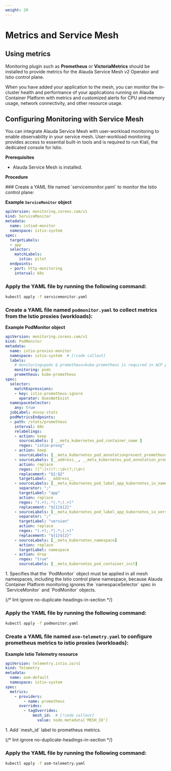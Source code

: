 ```yaml
---
weight: 20
---
```


# Metrics and Service Mesh

## Using metrics

Monitoring plugin such as **Prometheus** or **VictoriaMetrics** should be installed to provide metrics for the Alauda Service Mesh v2 Operator and Istio control plane.

When you have added your application to the mesh, you can monitor the in-cluster health and performance of your applications running on Alauda Container Platform with metrics and customized alerts for CPU and memory usage, network connectivity, and other resource usage.

## Configuring Monitoring with Service Mesh

You can integrate Alauda Service Mesh with user-workload monitoring to enable observability in your service mesh. User-workload monitoring provides access to essential built-in tools and is required to run Kiali, the dedicated console for Istio.

**Prerequisites**

- Alauda Service Mesh is installed.

**Procedure**

<Steps>
  ### Create a YAML file named `servicemonitor.yaml` to monitor the Istio control plane:

  **Example `ServiceMonitor` object**

  ```yaml title="servicemonitor.yaml"
  apiVersion: monitoring.coreos.com/v1
  kind: ServiceMonitor
  metadata:
    name: istiod-monitor
    namespace: istio-system
  spec:
    targetLabels:
    - app
    selector:
      matchLabels:
        istio: pilot
    endpoints:
    - port: http-monitoring
      interval: 60s
  ```

  ### Apply the YAML file by running the following command:

  ```bash
  kubectl apply -f servicemonitor.yaml
  ```

  ### Create a YAML file named `podmonitor.yaml` to collect metrics from the Istio proxies (workloads):

  **Example PodMonitor object**

  ```yaml title="podmonitor.yaml"
  apiVersion: monitoring.coreos.com/v1
  kind: PodMonitor
  metadata:
    name: istio-proxies-monitor
    namespace: istio-system  # [!code callout]
    labels:
      # monitoring=pods & prometheus=kube-prometheus is required in ACP prometheus.
      monitoring: pods
      prometheus: kube-prometheus
  spec:
    selector:
      matchExpressions:
      - key: istio-prometheus-ignore
        operator: DoesNotExist
    namespaceSelector:
      any: true
    jobLabel: envoy-stats
    podMetricsEndpoints:
    - path: /stats/prometheus
      interval: 60s
      relabelings:
      - action: keep
        sourceLabels: [ __meta_kubernetes_pod_container_name ]
        regex: "istio-proxy"
      - action: keep
        sourceLabels: [__meta_kubernetes_pod_annotationpresent_prometheus_io_scrape]
      - sourceLabels: [__address__, __meta_kubernetes_pod_annotation_prometheus_io_port]
        action: replace
        regex: ([^:]+)(?::\d+)?;(\d+)
        replacement: "$1:$2"
        targetLabel: __address__
      - sourceLabels: [__meta_kubernetes_pod_label_app_kubernetes_io_name, __meta_kubernetes_pod_label_app]
        separator: ";"
        targetLabel: "app"
        action: replace
        regex: "(.+);.*|.*;(.+)"
        replacement: "${1}${2}"
      - sourceLabels: [__meta_kubernetes_pod_label_app_kubernetes_io_version, __meta_kubernetes_pod_label_version]
        separator: ";"
        targetLabel: "version"
        action: replace
        regex: "(.+);.*|.*;(.+)"
        replacement: "${1}${2}"
      - sourceLabels: [__meta_kubernetes_namespace]
        action: replace
        targetLabel: namespace
      - action: drop
        regex: "true"
        sourceLabels: [__meta_kubernetes_pod_container_init]
  ```

  <Callouts>
    1. Specifies that the `PodMonitor` object must be applied in all mesh namespaces, including the Istio control plane namespace, because Alauda Container Platform monitoring ignores the `namespaceSelector` spec in `ServiceMonitor` and `PodMonitor` objects.
  </Callouts>

  {/* lint ignore no-duplicate-headings-in-section */}

  ### Apply the YAML file by running the following command:

  ```bash
  kubectl apply -f podmonitor.yaml
  ```

  ### Create a YAML file named `asm-telemetry.yaml` to configure prometheus metrics to istio proxies (workloads):

  **Example Istio Telemetry resource**

  ```yaml title="asm-telemetry.yaml"
  apiVersion: telemetry.istio.io/v1
  kind: Telemetry
  metadata:
    name: asm-default
    namespace: istio-system
  spec:
    metrics:
      - providers:
          - name: prometheus
        overrides:
          - tagOverrides:
              mesh_id:  # [!code callout]
                value: node.metadata['MESH_ID']
  ```

  <Callouts>
    1. Add `mesh_id` label to prometheus metrics.
  </Callouts>

  {/* lint ignore no-duplicate-headings-in-section */}

  ### Apply the YAML file by running the following command:

  ```bash
  kubectl apply -f asm-telemetry.yaml
  ```
</Steps>
